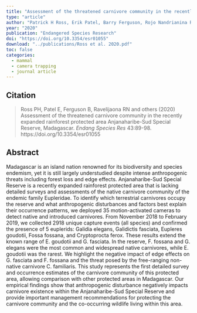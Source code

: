 ```yaml
---
title: "Assessment of the threatened carnivore community in the recently expanded rainforest protected area Anjanaharibe-Sud Special Reserve, Madagascar"
type: "article"
author: "Patrick H Ross, Erik Patel, Barry Ferguson, Rojo Nandrianina Ravelijaona, Guy Irenel Raoloniana, Erin Wampole, Brian D Gerber, Zach J Farris"
year: "2020"
publication: "Endangered Species Research"
doi: "https://doi.org/10.3354/esr01055"
download: "../publications/Ross et al. 2020.pdf"
toc: false
categories:
  - mammal
  - camera trapping
  - journal article
---
```


## Citation 

> Ross PH, Patel E, Ferguson B, Ravelijaona RN and others (2020) Assessment of the threatened carnivore community in the recently expanded rainforest protected area Anjanaharibe-Sud Special Reserve, Madagascar. *Endang Species Res* 43:89-98. https://doi.org/10.3354/esr01055

## Abstract

Madagascar is an island nation renowned for its biodiversity and species endemism, yet it is still largely understudied despite intense anthropogenic threats including forest loss and edge effects. Anjanaharibe-Sud Special Reserve is a recently expanded rainforest protected area that is lacking detailed surveys and assessments of the native carnivore community of the endemic family Eupleridae. To identify which terrestrial carnivores occupy the reserve and what anthropogenic disturbances and factors best explain their occurrence patterns, we deployed 35 motion-activated cameras to detect native and introduced carnivores. From November 2018 to February 2019, we collected 2918 unique capture events (all species) and confirmed the presence of 5 euplerids: Galidia elegans, Galidictis fasciata, Eupleres goudotii, Fossa fossana, and Cryptoprocta ferox. These results extend the known range of E. goudotii and G. fasciata. In the reserve, F. fossana and G. elegans were the most common and widespread native carnivores, while E. goudotii was the rarest. We highlight the negative impact of edge effects on G. fasciata and F. fossana and the threat posed by the free-ranging non-native carnivore C. familiaris. This study represents the first detailed survey and occurrence estimates of the carnivore community of this protected area, allowing comparison with other protected areas in Madagascar. Our empirical findings show that anthropogenic disturbance negatively impacts carnivore existence within the Anjanaharibe-Sud Special Reserve and provide important management recommendations for protecting the carnivore community and the co-occurring wildlife living within this area.